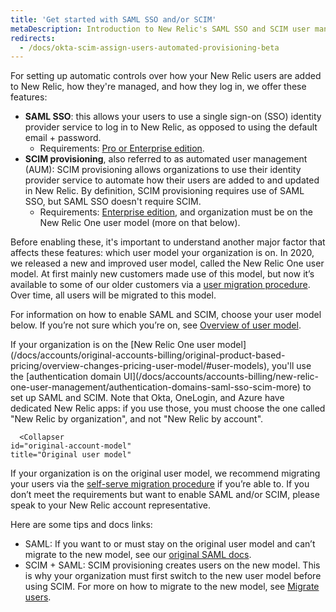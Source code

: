 ```yaml
---
title: 'Get started with SAML SSO and/or SCIM'
metaDescription: Introduction to New Relic's SAML SSO and SCIM user management options.
redirects:
  - /docs/okta-scim-assign-users-automated-provisioning-beta
---
```


For setting up automatic controls over how your New Relic users are added to New Relic, how they're managed, and how they log in, we offer these features: 

* **SAML SSO**: this allows your users to use a single sign-on (SSO) identity provider service to log in to New Relic, as opposed to using the default email + password. 
    * Requirements: [Pro or Enterprise edition](https://newrelic.com/pricing). 
* **SCIM provisioning**, also referred to as automated user management (AUM): SCIM provisioning allows organizations to use their identity provider service to automate how their users are added to and updated in New Relic. By definition, SCIM provisioning requires use of SAML SSO, but SAML SSO doesn't require SCIM. 
    * Requirements: [Enterprise edition](https://newrelic.com/pricing), and organization must be on the New Relic One user model (more on that below). 

Before enabling these, it's important to understand another major factor that affects these features: which user model your organization is on. In 2020, we released a new and improved user model, called the New Relic One user model. At first mainly new customers made use of this model, but now it’s available to some of our older customers via a [user migration procedure](/docs/accounts/original-accounts-billing/original-users-roles/user-migration/). Over time, all users will be migrated to this model. 

For information on how to enable SAML and SCIM, choose your user model below. If you’re not sure which you’re on, see [Overview of user model](/docs/accounts/original-accounts-billing/original-product-based-pricing/overview-changes-pricing-user-model/#user-models).

<CollapserGroup>
        <Collapser
    id="new-account-model"
    title="New Relic One user model"
  >
If your organization is on the [New Relic One user model](/docs/accounts/original-accounts-billing/original-product-based-pricing/overview-changes-pricing-user-model/#user-models), you'll use the [authentication domain UI](/docs/accounts/accounts-billing/new-relic-one-user-management/authentication-domains-saml-sso-scim-more) to set up SAML and SCIM. Note that Okta, OneLogin, and Azure have dedicated New Relic apps: if you use those, you must choose the one called "New Relic by organization", and not "New Relic by account". 

  </Collapser>

      <Collapser
    id="original-account-model"
    title="Original user model"
  >
If your organization is on the original user model, we recommend migrating your users via the [self-serve migration procedure](/docs/accounts/original-accounts-billing/original-users-roles/user-migration) if you’re able to. If you don’t meet the requirements but want to enable SAML and/or SCIM, please speak to your New Relic account representative.

Here are some tips and docs links: 

* SAML: If you want to or must stay on the original user model and can’t migrate to the new model, see our [original SAML docs](/docs/accounts/accounts/saml-single-sign/saml-service-providers).
* SCIM + SAML: SCIM provisioning creates users on the new model. This is why your organization must first switch to the new user model before using SCIM. For more on how to migrate to the new model, see [Migrate users](/docs/accounts/original-accounts-billing/original-users-roles/user-migration).
  </Collapser>

</CollapserGroup>